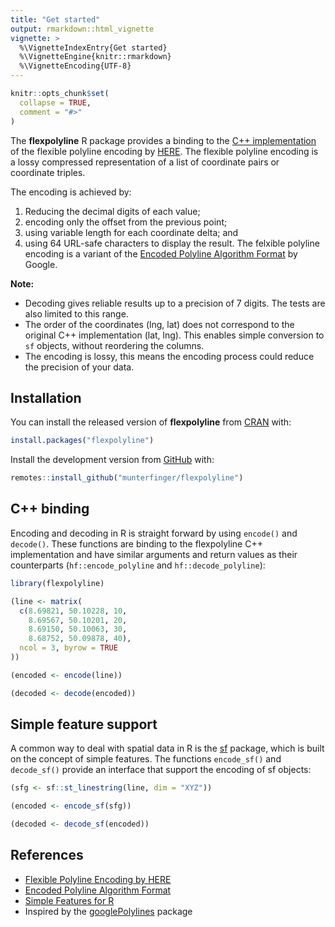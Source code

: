 ```yaml
---
title: "Get started"
output: rmarkdown::html_vignette
vignette: >
  %\VignetteIndexEntry{Get started}
  %\VignetteEngine{knitr::rmarkdown}
  %\VignetteEncoding{UTF-8}
---
```


```r
knitr::opts_chunk$set(
  collapse = TRUE,
  comment = "#>"
)
```

The **flexpolyline** R package provides a binding to the
[C++ implementation](https://github.com/heremaps/flexible-polyline/tree/master/cpp) of the
flexible polyline encoding by [HERE](https://github.com/heremaps/flexible-polyline).
The flexible polyline encoding is a lossy compressed representation of a list of
coordinate pairs or coordinate triples.

The encoding is achieved by:

(1) Reducing the decimal digits of each value;
(2) encoding only the offset from the previous point;
(3) using variable length for each coordinate delta; and
(4) using 64 URL-safe characters to display the result.
The felxible polyline encoding is a variant of the [Encoded Polyline Algorithm Format](https://developers.google.com/maps/documentation/utilities/polylinealgorithm) by Google.

**Note:**

* Decoding gives reliable results up to a precision of 7 digits.
The tests are also limited to this range.
* The order of the coordinates (lng, lat) does not correspond to the original C++ implementation (lat, lng).
This enables simple conversion to `sf` objects, without reordering the columns.
* The encoding is lossy, this means the encoding process could reduce the precision of your data.

## Installation
You can install the released version of **flexpolyline** from [CRAN](https://CRAN.R-project.org) with:

```r
install.packages("flexpolyline")
```

Install the development version from [GitHub](https://github.com/munterfinger/flexpolyline) with:

```r
remotes::install_github("munterfinger/flexpolyline")
```

## C++ binding
Encoding and decoding in R is straight forward by using `encode()` and `decode()`.
These functions are binding to the flexpolyline C++ implementation and have similar arguments
and return values as their counterparts (`hf::encode_polyline` and `hf::decode_polyline`):

```r
library(flexpolyline)

(line <- matrix(
  c(8.69821, 50.10228, 10,
    8.69567, 50.10201, 20,
    8.69150, 50.10063, 30,
    8.68752, 50.09878, 40),
  ncol = 3, byrow = TRUE
))

(encoded <- encode(line))

(decoded <- decode(encoded))
```

## Simple feature support
A common way to deal with spatial data in R is the
[sf](https://CRAN.R-project.org/package=sf) package, which is
built on the concept of simple features. The functions `encode_sf()` and
`decode_sf()` provide an interface that support the encoding of sf objects:

```r
(sfg <- sf::st_linestring(line, dim = "XYZ"))

(encoded <- encode_sf(sfg))

(decoded <- decode_sf(encoded))
```

## References

* [Flexible Polyline Encoding by HERE](https://github.com/heremaps/flexible-polyline)
* [Encoded Polyline Algorithm Format](https://developers.google.com/maps/documentation/utilities/polylinealgorithm)
* [Simple Features for R](https://CRAN.R-project.org/package=sf)
* Inspired by the [googlePolylines](https://github.com/SymbolixAU/googlePolylines) package
